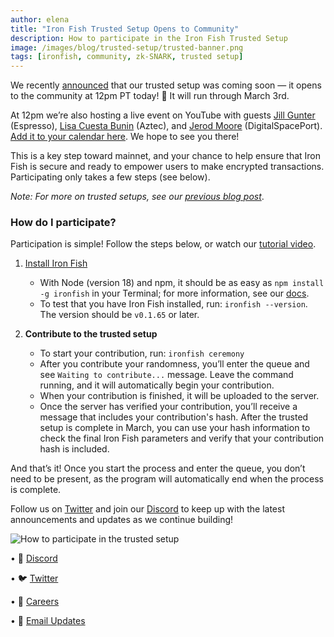 ```yaml
---
author: elena
title: "Iron Fish Trusted Setup Opens to Community"
description: How to participate in the Iron Fish Trusted Setup
image: /images/blog/trusted-setup/trusted-banner.png
tags: [ironfish, community, zk-SNARK, trusted setup]
---
```


We recently [announced](https://www.ironfish.network/blog/2023/02/06/trusted-setup) that our trusted setup was coming soon — it opens to the community at 12pm PT today! 🎊 It will run through March 3rd.

 At 12pm we’re also hosting a live event on YouTube with guests [Jill Gunter](https://twitter.com/jillrgunter) (Espresso), [Lisa Cuesta Bunin](https://twitter.com/lisacuesta) (Aztec), and [Jerod Moore](https://twitter.com/gospaceport) (DigitalSpacePort). [Add it to your calendar here](https://www.youtube.com/watch?v=uZNuWFB_xbg). We hope to see you there!

This is a key step toward mainnet, and your chance to help ensure that Iron Fish is secure and ready to empower users to make encrypted transactions. Participating only takes a few steps (see below).

*Note: For more on trusted setups, see our [previous blog post](https://www.ironfish.network/blog/2023/02/06/trusted-setup)*.

### How do I participate?

Participation is simple! Follow the steps below, or watch our [tutorial video](https://drive.google.com/file/d/1FfDXrcBunMhBSxCqUKncmR3VCyWuQWg0/view).

 1. [Install Iron Fish](https://ironfish.network/use/get-started/installation)
     - With Node (version 18) and npm, it should be as easy as `npm install -g ironfish` in your Terminal; for more information, see our [docs](https://ironfish.network/use/get-started/installation).
     - To test that you have Iron Fish installed, run: `ironfish --version`. The version should be `v0.1.65` or later.
 
 
 2. **Contribute to the trusted setup**
     - To start your contribution, run: `ironfish ceremony`
     - After you contribute your randomness, you’ll enter the queue and see `Waiting to contribute...` message. Leave the command running, and it will automatically begin your contribution.
     - When your contribution is finished, it will be uploaded to the server.
     - Once the server has verified your contribution, you’ll receive a message that includes your contribution's hash. After the trusted setup is complete in March, you can use your hash information to check the final Iron Fish parameters and verify that your contribution hash is included.
    
And that’s it! Once you start the process and enter the queue, you don’t need to be present, as the program will automatically end when the process is complete.

Follow us on [Twitter](https://twitter.com/ironfishcrypto) and join our [Discord](https://discord.ironfish.network/) to keep up with the latest announcements and updates as we continue building!

![How to participate in the trusted setup](/images/blog/trusted-setup/trusted-gif.gif)


• 🎤 [Discord](https://discord.ironfish.network)

• 🐦 [Twitter](https://twitter.com/ironfishcrypto)

• 🚀 [Careers](https://ironfish.network/careers)

• 📧 [Email Updates](https://ironfish.network/#email-signup)
